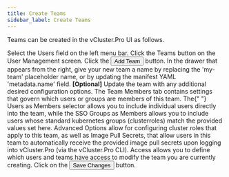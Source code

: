 ```yaml
---
title: Create Teams
sidebar_label: Create Teams
---
```



Teams can be created in the vCluster.Pro UI as follows.

<Flow id="create-team">
  <Step>
    Select the <NavStep>Users</NavStep> field on the left menu bar.
  </Step>
  <Step>
    Click the <NavStep>Teams</NavStep> button on the User Management screen.
  </Step>
  <Step>
    Click the <Button>Add Team</Button> button.
  </Step>
  <Step>
    In the drawer that appears from the right, give your new team a name by
    replacing the 'my-team' placeholder name, or by updating the manifest YAML
    'metadata.name' field.
  </Step>
  <Step>
    <b>[Optional]</b> Update the team with any additional desired configuration
    options.
    <Flow id="create-team-optional-ui">
      <Step>
        The <Label>Team Members</Label> tab contains settings that govern which
        users or groups are members of this team. The{" "}
        <Label>Users as Members</Label> selector allows you to include
        individual users directly into the team, while the
        <Label>SSO Groups as Members</Label> allows you to include users whose standard
        kubernetes groups (clusterroles) match the provided values set here.
      </Step>
      <Step>
        <Label>Advanced Options</Label> allow for configuring cluster roles that
        apply to this team, as well as Image Pull Secrets, that allow users in
        this team to automatically receive the provided image pull secrets upon
        logging into vCluster.Pro (via the vCluster.Pro CLI).
      </Step>
      <Step>
        <Label>Access</Label> allows you to define which users and teams have
        access to modify the team you are currently creating.
      </Step>
    </Flow>
  </Step>
  <Step>
    Click on the <Button>Save Changes</Button> button.
  </Step>
</Flow>
